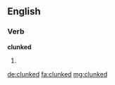 ==English==

===Verb===
'''clunked'''

# {{en-past of|clunk}}

[[de:clunked]]
[[fa:clunked]]
[[mg:clunked]]